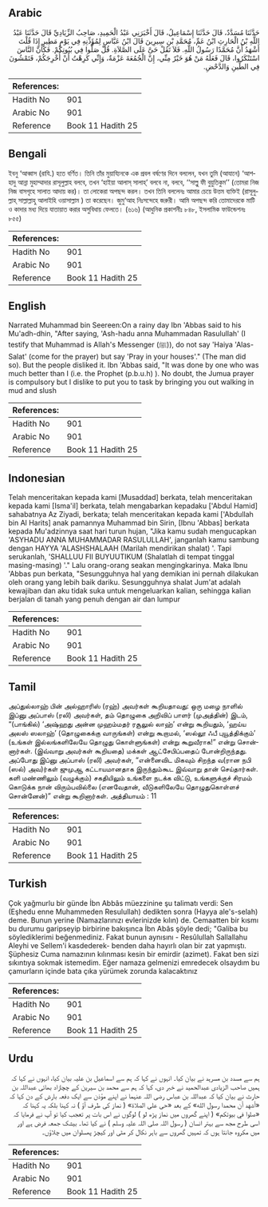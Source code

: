 ## Arabic

<div dir="rtl" lang="ar" style={{fontSize:'larger',backgroundColor:'#f8f9fa',padding:20}}>حَدَّثَنَا مُسَدَّدٌ، قَالَ حَدَّثَنَا إِسْمَاعِيلُ، قَالَ أَخْبَرَنِي عَبْدُ الْحَمِيدِ، صَاحِبُ الزِّيَادِيِّ قَالَ حَدَّثَنَا عَبْدُ اللَّهِ بْنُ الْحَارِثِ ابْنُ عَمِّ، مُحَمَّدِ بْنِ سِيرِينَ قَالَ ابْنُ عَبَّاسٍ لِمُؤَذِّنِهِ فِي يَوْمٍ مَطِيرٍ إِذَا قُلْتَ أَشْهَدُ أَنَّ مُحَمَّدًا رَسُولُ اللَّهِ‏.‏ فَلاَ تَقُلْ حَىَّ عَلَى الصَّلاَةِ‏.‏ قُلْ صَلُّوا فِي بُيُوتِكُمْ‏.‏ فَكَأَنَّ النَّاسَ اسْتَنْكَرُوا، قَالَ فَعَلَهُ مَنْ هُوَ خَيْرٌ مِنِّي، إِنَّ الْجُمُعَةَ عَزْمَةٌ، وَإِنِّي كَرِهْتُ أَنْ أُخْرِجَكُمْ، فَتَمْشُونَ فِي الطِّينِ وَالدَّحْضِ‏.‏</div><div style={{backgroundColor:'#f8f9fa',padding:20, marginBottom: 10}}><table>
        <thead>
          <tr>
            <th>References:</th>
            <th></th>
          </tr>
        </thead>
        <tbody><tr><td>Hadith No</td><td>901</td></tr><tr><td>Arabic No</td><td>901</td></tr><tr><td>Reference</td><td>Book 11 Hadith 25</td></tr></tbody></table></div>

## Bengali

<div dir="ltr" lang="bn" style={{fontSize:'larger',backgroundColor:'#f8f9fa',padding:20}}>ইবনু ‘আব্বাস (রাযি.) হতে বর্ণিত। তিনি তাঁর মুয়ায্যিনকে এক প্রবল বর্ষণের দিনে বললেন, যখন তুমি (আযানে) ‘আশহাদু আন্না মুহাম্মাদার রাসূলুল্লাহ বলবে, তখন ‘হাইয়া আলাস্ সালাহ্’ বলবে না, বলবে, ‘‘সাল্লু ফী বুয়ুতিকুম’’ (তোমরা নিজ নিজ বাসগৃহে সালাত আদায় কর)। তা লোকেরা অপছন্দ করল। তখন তিনি বললেনঃ আমার চেয়ে উত্তম ব্যক্তিই (রাসূলুল্লাহ্ সাল্লাল্লাহু আলাইহি ওয়াসাল্লাম ) তা করেছেন। জুমু‘আহ নিঃসন্দেহে জরুরী। আমি অপছন্দ করি তোমাদেরকে মাটি ও কাদার মধ্য দিয়ে যাতায়াত করার অসুবিধায় ফেলতে। (৬১৬) (আধুনিক প্রকাশনীঃ ৮৪৮, ইসলামিক ফাউন্ডেশনঃ ৮৫৫)</div><div style={{backgroundColor:'#f8f9fa',padding:20, marginBottom: 10}}><table>
        <thead>
          <tr>
            <th>References:</th>
            <th></th>
          </tr>
        </thead>
        <tbody><tr><td>Hadith No</td><td>901</td></tr><tr><td>Arabic No</td><td>901</td></tr><tr><td>Reference</td><td>Book 11 Hadith 25</td></tr></tbody></table></div>

## English

<div dir="ltr" lang="en" style={{fontSize:'larger',backgroundColor:'#f8f9fa',padding:20}}>Narrated Muhammad bin Seereen:On a rainy day Ibn 'Abbas said to his Mu'adh-dhin, "After saying, 'Ash-hadu anna Muhammadan Rasulullah' (I testify that Muhammad is Allah's Messenger (ﷺ)), do not say 'Haiya 'Alas-Salat' (come for the prayer) but say 'Pray in your houses'." (The man did so). But the people disliked it. Ibn 'Abbas said, "It was done by one who was much better than I (i.e. the Prophet (p.b.u.h) ). No doubt, the Jumua prayer is compulsory but I dislike to put you to task by bringing you out walking in mud and slush</div><div style={{backgroundColor:'#f8f9fa',padding:20, marginBottom: 10}}><table>
        <thead>
          <tr>
            <th>References:</th>
            <th></th>
          </tr>
        </thead>
        <tbody><tr><td>Hadith No</td><td>901</td></tr><tr><td>Arabic No</td><td>901</td></tr><tr><td>Reference</td><td>Book 11 Hadith 25</td></tr></tbody></table></div>

## Indonesian

<div dir="ltr" lang="id" style={{fontSize:'larger',backgroundColor:'#f8f9fa',padding:20}}>Telah menceritakan kepada kami [Musaddad] berkata, telah menceritakan kepada kami [Isma'il] berkata, telah mengabarkan kepadaku ['Abdul Hamid] sahabatnya Az Ziyadi, berkata; telah menceritakan kepada kami ['Abdullah bin Al Harits] anak pamannya Muhammad bin Sirin, [Ibnu 'Abbas] berkata kepada Mu'adzinnya saat hari turun hujan, "Jika kamu sudah mengucapkan 'ASYHADU ANNA MUHAMMADAR RASULULLAH', janganlah kamu sambung dengan HAYYA 'ALASHSHALAAH (Marilah mendirikan shalat) '. Tapi serukanlah, 'SHALLUU FII BUYUUTIKUM (Shalatlah di tempat tinggal masing-masing) '." Lalu orang-orang seakan mengingkarinya. Maka Ibnu 'Abbas pun berkata, "Sesungguhnya hal yang demikian ini pernah dilakukan oleh orang yang lebih baik dariku. Sesungguhnya shalat Jum'at adalah kewajiban dan aku tidak suka untuk mengeluarkan kalian, sehingga kalian berjalan di tanah yang penuh dengan air dan lumpur</div><div style={{backgroundColor:'#f8f9fa',padding:20, marginBottom: 10}}><table>
        <thead>
          <tr>
            <th>References:</th>
            <th></th>
          </tr>
        </thead>
        <tbody><tr><td>Hadith No</td><td>901</td></tr><tr><td>Arabic No</td><td>901</td></tr><tr><td>Reference</td><td>Book 11 Hadith 25</td></tr></tbody></table></div>

## Tamil

<div dir="ltr" lang="ta" style={{fontSize:'larger',backgroundColor:'#f8f9fa',padding:20}}>அப்துல்லாஹ் பின் அல்ஹாரிஸ் (ரஹ்) அவர்கள் கூறியதாவது: ஒரு மழை நாளில் இப்னு அப்பாஸ் (ரலி) அவர்கள், தம் தொழுகை அறிவிப் பாளர் (முஅத்தின்) இடம், “(பாங்கில்) ‘அஷ்ஹது அன்ன முஹம்மதர் ரசூலுல் லாஹ்’ என்று கூறியதும், ‘ஹய்ய அலஸ் ஸலாஹ்’ (தொழுகைக்கு வாருங்கள்) என்று கூறாமல், ‘ஸல்லூ ஃபீ புயூத்திக்கும்’ (உங்கள் இல்லங்களிலேயே தொழுது கொள்ளுங்கள்) என்று கூறுவீராக!” என்று சொன்னார்கள். (இவ்வாறு அவர்கள் கூறியதை) மக்கள் ஆட்சேபிப்பதைப் போன்றிருந்தது. அப்போது இப்னு அப்பாஸ் (ரலி) அவர்கள், “என்னைவிட மிகவும் சிறந்த வ(ரான நபி (ஸல்) அவ)ர்கள் ஜுமுஆ கட்டாயமானதாக இருந்தும்கூட இவ்வாறு தான் செய்தார்கள். களி மண்ணிலும் (வழுக்கும்) சகதியிலும் உங்களை நடக்க விட்டு, உங்களுக்குச் சிரமம் கொடுக்க நான் விரும்பவில்லை (எனவேதான், வீடுகளிலேயே தொழுதுகொள்ளச் சொன்னேன்)” என்று கூறினார்கள். அத்தியாயம் : 11</div><div style={{backgroundColor:'#f8f9fa',padding:20, marginBottom: 10}}><table>
        <thead>
          <tr>
            <th>References:</th>
            <th></th>
          </tr>
        </thead>
        <tbody><tr><td>Hadith No</td><td>901</td></tr><tr><td>Arabic No</td><td>901</td></tr><tr><td>Reference</td><td>Book 11 Hadith 25</td></tr></tbody></table></div>

## Turkish

<div dir="ltr" lang="tr" style={{fontSize:'larger',backgroundColor:'#f8f9fa',padding:20}}>Çok yağmurlu bir günde İbn Abbâs müezzinine şu talimatı verdi: Sen (Eşhedu enne Muhammeden Resulullah) dedikten sonra (Hayya ale's-selah) deme. Bunun yerine (Namazlarınızı evlerinizde kılın) de. Cemaatten bir kısmı bu durumu garipseyip birbirine bakışınca İbn Abâs şöyle dedi; "Galiba bu söylediklerimi beğenmediniz. Fakat bunun aynısını - Resûlullah Sallallahu Aleyhi ve Sellem'i kasdederek- benden daha hayırlı olan bir zat yapmıştı. Şüphesiz Cuma namazının kılınması kesin bir emirdir (azimet). Fakat ben sizi sıkıntıya sokmak istemedim. Eğer namaza gelmenizi emredecek olsaydım bu çamurların içinde bata çıka yürümek zorunda kalacak­tınız</div><div style={{backgroundColor:'#f8f9fa',padding:20, marginBottom: 10}}><table>
        <thead>
          <tr>
            <th>References:</th>
            <th></th>
          </tr>
        </thead>
        <tbody><tr><td>Hadith No</td><td>901</td></tr><tr><td>Arabic No</td><td>901</td></tr><tr><td>Reference</td><td>Book 11 Hadith 25</td></tr></tbody></table></div>

## Urdu

<div dir="rtl" lang="ur" style={{fontSize:'larger',backgroundColor:'#f8f9fa',padding:20}}>ہم سے مسدد بن مسرہد نے بیان کیا۔ انہوں نے کہا کہ ہم سے اسماعیل بن علیہ بیان کیا، انہوں نے کہا کہ ہمیں صاحب الزیادی عبدالحمید نے خبر دی، کہا کہ ہم سے محمد بن سیرین کے چچازاد بھائی عبداللہ بن حارث نے بیان کیا کہ عبداللہ بن عباس رضی اللہ عنہما نے اپنے مؤذن سے ایک دفعہ بارش کے دن کہا کہ «أشهد أن محمدا رسول الله‏» کے بعد «حى على الصلاة‏» ( نماز کی طرف آؤ ) نہ کہنا بلکہ یہ کہنا کہ «صلوا في بيوتكم‏» ( اپنے گھروں میں نماز پڑھ لو ) لوگوں نے اس بات پر تعجب کیا تو آپ نے فرمایا کہ اسی طرح مجھ سے بہتر انسان ( رسول اللہ صلی اللہ علیہ وسلم ) نے کیا تھا۔ بیشک جمعہ فرض ہے اور میں مکروہ جانتا ہوں کہ تمہیں گھروں سے باہر نکال کر مٹی اور کیچڑ پھسلوان میں چلاؤں۔</div><div style={{backgroundColor:'#f8f9fa',padding:20, marginBottom: 10}}><table>
        <thead>
          <tr>
            <th>References:</th>
            <th></th>
          </tr>
        </thead>
        <tbody><tr><td>Hadith No</td><td>901</td></tr><tr><td>Arabic No</td><td>901</td></tr><tr><td>Reference</td><td>Book 11 Hadith 25</td></tr></tbody></table></div>